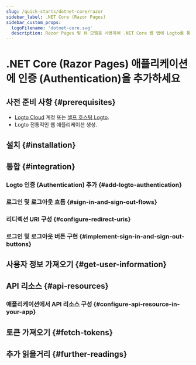 ```yaml
---
slug: /quick-starts/dotnet-core/razor
sidebar_label: .NET Core (Razor Pages)
sidebar_custom_props:
  logoFilename: 'dotnet-core.svg'
  description: Razor Pages 및 뷰 모델을 사용하여 .NET Core 웹 앱에 Logto를 통합하세요.
---
```




# .NET Core (Razor Pages) 애플리케이션에 인증 (Authentication)을 추가하세요

<GuideTip />

## 사전 준비 사항 \{#prerequisites}

- [Logto Cloud](https://cloud.logto.io) 계정 또는 [셀프 호스팅 Logto](/introduction/set-up-logto-oss).
- Logto 전통적인 웹 애플리케이션 생성.

## 설치 \{#installation}

<Installation />

## 통합 \{#integration}

### Logto 인증 (Authentication) 추가 \{#add-logto-authentication}

<AddAuthentication />

### 로그인 및 로그아웃 흐름 \{#sign-in-and-sign-out-flows}

<SignInAndSignOutFlows />

### 리디렉션 URI 구성 \{#configure-redirect-uris}

<ConfigureRedirectUris />

### 로그인 및 로그아웃 버튼 구현 \{#implement-sign-in-and-sign-out-buttons}

<ImplementButtons />

<Checkpoint />

## 사용자 정보 가져오기 \{#get-user-information}

<GetUserInformation />

## API 리소스 \{#api-resources}

<ApiResourcesDescription />

### 애플리케이션에서 API 리소스 구성 \{#configure-api-resource-in-your-app}

<ConfigureApiResources />

## 토큰 가져오기 \{#fetch-tokens}

<FetchTokens />

## 추가 읽을거리 \{#further-readings}

<FurtherReadings />
